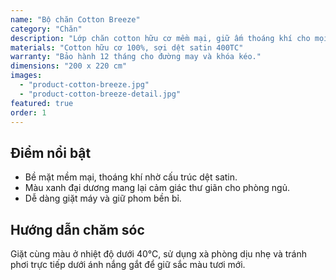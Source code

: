 ```yaml
---
name: "Bộ chăn Cotton Breeze"
category: "Chăn"
description: "Lớp chăn cotton hữu cơ mềm mại, giữ ấm thoáng khí cho mọi giấc ngủ."
materials: "Cotton hữu cơ 100%, sợi dệt satin 400TC"
warranty: "Bảo hành 12 tháng cho đường may và khóa kéo."
dimensions: "200 x 220 cm"
images:
  - "product-cotton-breeze.jpg"
  - "product-cotton-breeze-detail.jpg"
featured: true
order: 1
---
```


## Điểm nổi bật

- Bề mặt mềm mại, thoáng khí nhờ cấu trúc dệt satin.
- Màu xanh đại dương mang lại cảm giác thư giãn cho phòng ngủ.
- Dễ dàng giặt máy và giữ phom bền bỉ.

## Hướng dẫn chăm sóc

Giặt cùng màu ở nhiệt độ dưới 40°C, sử dụng xà phòng dịu nhẹ và tránh phơi trực tiếp dưới ánh nắng gắt để giữ sắc màu tươi mới.
